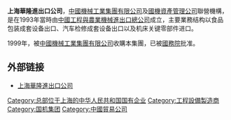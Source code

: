 '''上海華隆進出口公司'''，[[中國機械工業集團有限公司|中國機械工業集團有限公司]]及[[國機資產管理公司|國機資產管理公司]]聯營機構，是在1993年當時由[[中國工程與農業機械進出口總公司|中國工程與農業機械進出口總公司]]成立，主要業務结构以食品包装成套设备出口、汽车检修成套设备出口以及机床关键零部件进口。

1999年，被[[中國機械工業集團有限公司|中國機械工業集團有限公司]]收購本集團，已被[[中华人民共和国国务院|國務院]]批准。

== 外部链接 ==
* [https://web.archive.org/web/20120420020504/http://www.shwallong.com.cn/ 上海華隆進出口公司]

[[Category:总部位于上海的中华人民共和国国有企业|Category:总部位于上海的中华人民共和国国有企业]]
[[Category:工程設備製造商|Category:工程設備製造商]]
[[Category:国机集团|Category:国机集团]]
[[Category:中國貿易公司|Category:中國貿易公司]]
